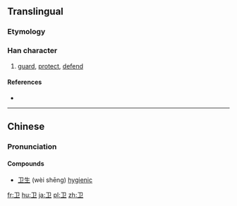 {{also|衛}}
==Translingual==

===Etymology===
{{Han simp|衛|f=韋|t=卫}}

===Han character===
{{Han char|rn=26|rad=卩|as=01|sn=3|four=|canj=尸中一 (SLM)|ids=⿻[[𠃌]][[丄]]}}

# [[guard]], [[protect]], [[defend]]

====References====
* {{Han ref|kx=0076.141|hdz=10050.040|uh=536B|ud=21355}}

----

==Chinese==
{{zh-hanzi-box|卫|[[衛]]}}

===Pronunciation===
{{zh-pron
|m=wèi
|c=wai6
|mn=ōe
|mc=y
|oc=y
|ma=
|cat=v
}}

====Compounds====
* [[卫生]] (wèi shēng) [[hygienic]]

[[fr:卫]]
[[hu:卫]]
[[ja:卫]]
[[pl:卫]]
[[zh:卫]]